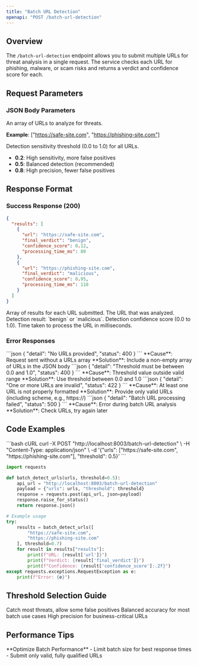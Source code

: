 ```yaml
---
title: "Batch URL Detection"
openapi: "POST /batch-url-detection"
---
```


## Overview

The `/batch-url-detection` endpoint allows you to submit multiple URLs for threat analysis in a single request. The service checks each URL for phishing, malware, or scam risks and returns a verdict and confidence score for each.

## Request Parameters

### JSON Body Parameters

<ParamField body="urls" type="array" required>
  An array of URLs to analyze for threats.
  
  **Example**: ["https://safe-site.com", "https://phishing-site.com"]
</ParamField>

<ParamField body="threshold" type="number" default="0.5">
  Detection sensitivity threshold (0.0 to 1.0) for all URLs.
  
  - **0.2**: High sensitivity, more false positives
  - **0.5**: Balanced detection (recommended)
  - **0.8**: High precision, fewer false positives
</ParamField>

## Response Format

### Success Response (200)

```json
{
  "results": [
    {
      "url": "https://safe-site.com",
      "final_verdict": "benign",
      "confidence_score": 0.12,
      "processing_time_ms": 80
    },
    {
      "url": "https://phishing-site.com",
      "final_verdict": "malicious",
      "confidence_score": 0.95,
      "processing_time_ms": 110
    }
  ]
}
```

<ResponseField name="results" type="array">
  Array of results for each URL submitted.
  <Expandable title="Result Object">
    <ResponseField name="url" type="string">The URL that was analyzed.</ResponseField>
    <ResponseField name="final_verdict" type="string">Detection result: `benign` or `malicious`.</ResponseField>
    <ResponseField name="confidence_score" type="number">Detection confidence score (0.0 to 1.0).</ResponseField>
    <ResponseField name="processing_time_ms" type="number">Time taken to process the URL in milliseconds.</ResponseField>
  </Expandable>
</ResponseField>

### Error Responses

<AccordionGroup>
  <Accordion title="400 - No URLs Provided">
    ```json
    {
      "detail": "No URLs provided",
      "status": 400
    }
    ```
    **Cause**: Request sent without a URLs array  
    **Solution**: Include a non-empty array of URLs in the JSON body
  </Accordion>
  <Accordion title="400 - Invalid Threshold">
    ```json
    {
      "detail": "Threshold must be between 0.0 and 1.0",
      "status": 400
    }
    ```
    **Cause**: Threshold value outside valid range  
    **Solution**: Use threshold between 0.0 and 1.0
  </Accordion>
  <Accordion title="422 - Invalid URL Format">
    ```json
    {
      "detail": "One or more URLs are invalid",
      "status": 422
    }
    ```
    **Cause**: At least one URL is not properly formatted  
    **Solution**: Provide only valid URLs (including scheme, e.g., https://)
  </Accordion>
  <Accordion title="500 - Processing Error">
    ```json
    {
      "detail": "Batch URL processing failed",
      "status": 500
    }
    ```
    **Cause**: Error during batch URL analysis  
    **Solution**: Check URLs, try again later
  </Accordion>
</AccordionGroup>

## Code Examples

<CodeGroup>
```bash cURL
curl -X POST "http://localhost:8003/batch-url-detection" \
  -H "Content-Type: application/json" \
  -d '{"urls": ["https://safe-site.com", "https://phishing-site.com"], "threshold": 0.5}'
```

```python Python
import requests

def batch_detect_urls(urls, threshold=0.5):
    api_url = "http://localhost:8003/batch-url-detection"
    payload = {"urls": urls, "threshold": threshold}
    response = requests.post(api_url, json=payload)
    response.raise_for_status()
    return response.json()

# Example usage
try:
    results = batch_detect_urls([
        "https://safe-site.com",
        "https://phishing-site.com"
    ], threshold=0.7)
    for result in results["results"]:
        print(f"URL: {result['url']}")
        print(f"Verdict: {result['final_verdict']}")
        print(f"Confidence: {result['confidence_score']:.2f}")
except requests.exceptions.RequestException as e:
    print(f"Error: {e}")
```
</CodeGroup>

## Threshold Selection Guide

<CardGroup cols={3}>
  <Card title="Bulk Email (0.3-0.4)" icon="envelope">
    Catch most threats, allow some false positives
  </Card>
  <Card title="General Purpose (0.5)" icon="balance-scale">
    Balanced accuracy for most batch use cases
  </Card>
  <Card title="Enterprise (0.7-0.8)" icon="building">
    High precision for business-critical URLs
  </Card>
</CardGroup>

## Performance Tips

<Tip>
**Optimize Batch Performance**
- Limit batch size for best response times
- Submit only valid, fully qualified URLs
</Tip> 